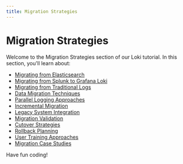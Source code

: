 ```yaml
---
title: Migration Strategies
---
```


# Migration Strategies

Welcome to the Migration Strategies section of our Loki tutorial. In this section, you'll learn about:

- [Migrating from Elasticsearch](./0-migrating-from-elasticsearch.mdx)
- [Migrating from Splunk to Grafana Loki](./1-migrating-from-splunk.mdx)
- [Migrating from Traditional Logs](./2-migrating-from-traditional-logs.mdx)
- [Data Migration Techniques](./3-data-migration-techniques.mdx)
- [Parallel Logging Approaches](./4-parallel-logging-approaches.mdx)
- [Incremental Migration](./5-incremental-migration.mdx)
- [Legacy System Integration](./6-legacy-system-integration.mdx)
- [Migration Validation](./7-migration-validation.mdx)
- [Cutover Strategies](./8-cutover-strategies.mdx)
- [Rollback Planning](./9-rollback-planning.mdx)
- [User Training Approaches](./10-user-training-approaches.mdx)
- [Migration Case Studies](./11-migration-case-studies.mdx)

Have fun coding!